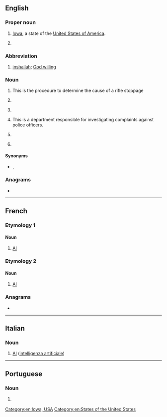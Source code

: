 {{also|Appendix:Variations of "ia"}}
==English==

===Proper noun===
{{en-proper noun}}

# [[Iowa]], a state of the [[United States of America]].
# {{lb|en|military}} {{initialism of|Iraqi Army|lang=en}}


===Abbreviation===
{{rfc-header|Abbreviation}}
{{head|en|abbreviation}}

# {{lb|en|Arabic English}} [[inshallah]]; [[God willing]]

===Noun===
{{en-noun|~}}

# {{initialism of|immediate action|lang=en}} This is the procedure to determine the cause of a rifle stoppage
# {{initialism of|Institute of Arts|lang=en}}
# {{lb|en|computer}} {{initialism of|w:Information assurance|information assurance|lang=en}}
# {{lb|en|law enforcement}} {{initialism of|internal affairs|lang=en}} This is a department responsible for investigating complaints against police officers.
# {{lb|en|military}} {{initialism of|individual augmentee|lang=en}}
# {{lb|en|linguistic morphology}} {{initialism of|en|item-and-arrangement}}

====Synonyms====
* {{sense|law enforcement}} {{l|en|IAD}}, {{l|en|IAB}}

===Anagrams===
* {{anagrams|en|a=ai|A-I|AI|Ai|a.i.|ai}}

[[Category:en:Iowa, USA]]
[[Category:en:States of the United States]]

----

==French==

===Etymology 1===
{{initialism of|lang=fr|intelligence artificielle}}

====Noun====
{{fr-noun|f|-}}

# [[AI]] {{gloss|artificial intelligence}}

===Etymology 2===
{{initialism of|lang=fr|insémination artificielle}}

====Noun====
{{fr-noun|f|-}}

# [[AI]] {{gloss|artificial insemination}}

===Anagrams===
* {{l|fr|ai}}

----

==Italian==

===Noun===
{{head|it|noun|g=f}}

# [[AI]] ([[intelligenza artificiale]])

----

==Portuguese==

===Noun===
{{pt-noun|f|-}}

# {{lb|pt|computing}} {{initialism of|inteligência artificial|lang=pt}} {{l|en|AI}}